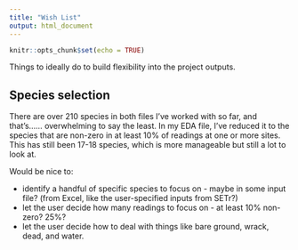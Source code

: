 ```yaml
---
title: "Wish List"
output: html_document
---
```


```r
knitr::opts_chunk$set(echo = TRUE)
```

Things to ideally do to build flexibility into the project outputs.  

## Species selection  

There are over 210 species in both files I've worked with so far, and that's...... overwhelming to say the least. In my EDA file, I've reduced it to the species that are non-zero in at least 10% of readings at one or more sites. This has still been 17-18 species, which is more manageable but still a lot to look at.  

Would be nice to:  

+  identify a handful of specific species to focus on - maybe in some input file? (from Excel, like the user-specified inputs from SETr?)  
+  let the user decide how many readings to focus on - at least 10% non-zero? 25%?  
+  let the user decide how to deal with things like bare ground, wrack, dead, and water.  